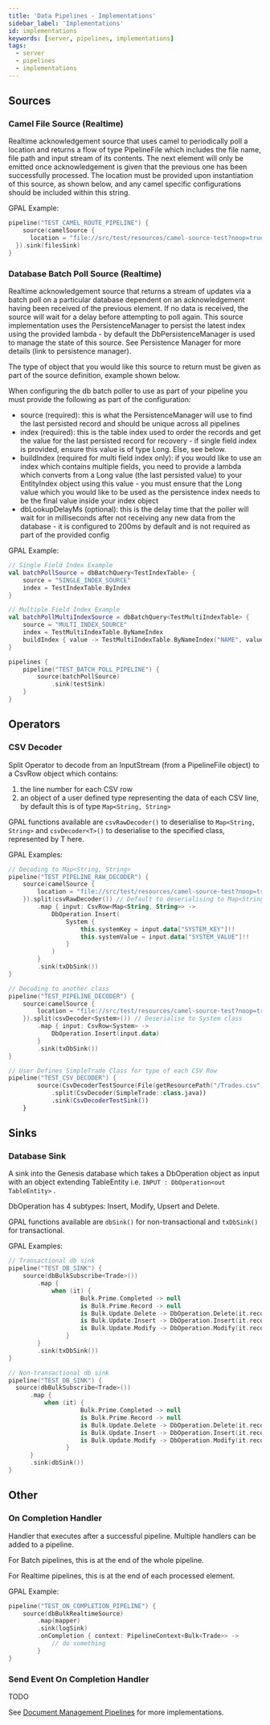```yaml
---
title: 'Data Pipelines - Implementations'
sidebar_label: 'Implementations'
id: implementations
keywords: [server, pipelines, implementations]
tags:
  - server
  - pipelines
  - implementations
---
```


## Sources

### Camel File Source (Realtime)

Realtime acknowledgement source that uses camel to periodically poll a location and returns a flow of type PipelineFile which includes the file name, file path and input stream of its contents.
The next element will only be emitted once acknowledgement is given that the previous one has been successfully processed.
The location must be provided upon instantiation of this source, as shown below, and any camel specific configurations should be included within this string.

GPAL Example:
```kotlin
pipeline("TEST_CAMEL_ROUTE_PIPELINE") {
	source(camelSource {
      location = "file://src/test/resources/camel-source-test?noop=true&idempotent=true"
  }).sink(filesSink)
}
```

### Database Batch Poll Source (Realtime)

Realtime acknowledgement source that returns a stream of updates via a batch poll on a particular database dependent on an acknowledgement having been received of the previous element. If no data is received, the source will wait for a delay before attempting to poll again. This source implementation uses the PersistenceManager to persist the latest index using the provided lambda - by default the DbPersistenceManager is used to manage the state of this source. See Persistence Manager for more details (link to persistence manager).

The type of object that you would like this source to return must be given as part of the source definition, example shown below.

When configuring the db batch poller to use as part of your pipeline you must provide the following as part of the configuration:
- source (required): this is what the PersistenceManager will use to find the last persisted record and should be unique across all pipelines
- index (required): this is the table index used to order the records and get the value for the last persisted record for recovery - if single field index is provided, ensure this value is of type Long. Else, see below.
- buildIndex (required for multi field index only): if you would like to use an index which contains multiple fields, you need to provide a lambda which converts from a Long value (the last persisted value) to your EntityIndex object using this value - you must ensure that the Long value which you would like to be used as the persistence index needs to be the final value inside your index object
- dbLookupDelayMs (optional): this is the delay time that the poller will wait for in milliseconds after not receiving any new data from the database - it is configured to 200ms by default and is not required as part of the provided config

GPAL Example:
```kotlin
// Single Field Index Example
val batchPollSource = dbBatchQuery<TestIndexTable> {
    source = "SINGLE_INDEX_SOURCE"
    index = TestIndexTable.ByIndex
}

// Multiple Field Index Example
val batchPollMultiIndexSource = dbBatchQuery<TestMultiIndexTable> {
    source = "MULTI_INDEX_SOURCE"
    index = TestMultiIndexTable.ByNameIndex
    buildIndex { value -> TestMultiIndexTable.ByNameIndex("NAME", value) }
}

pipelines {
    pipeline("TEST_BATCH_POLL_PIPELINE") {
        source(batchPollSource)
            .sink(testSink)
    }
}
```

## Operators

### CSV Decoder

Split Operator to decode from an InputStream (from a PipelineFile object) to a CsvRow object which contains:

1. the line number for each CSV row
2. an object of a user defined type representing the data of each CSV line, by default this is of type `Map<String, String>`

GPAL functions available are `csvRawDecoder()` to deserialise to `Map<String, String>` and `csvDecoder<T>()` to deserialise to the specified class, represented by T here.

GPAL Examples:
```kotlin
// Decoding to Map<String, String>
pipeline("TEST_PIPELINE_RAW_DECODER") {
    source(camelSource {
        location = "file://src/test/resources/camel-source-test?noop=true&idempotent=true"
    }).split(csvRawDecoder()) // Default to deserialising to Map<String, String>
        .map { input: CsvRow<Map<String, String>> ->
            DbOperation.Insert(
                System {
                    this.systemKey = input.data["SYSTEM_KEY"]!!
                    this.systemValue = input.data["SYSTEM_VALUE"]!!
                }
            )
        }
        .sink(txDbSink())
}

// Decoding to another class
pipeline("TEST_PIPELINE_DECODER") {
    source(camelSource {
        location = "file://src/test/resources/camel-source-test?noop=true&idempotent=true"
    }).split(csvDecoder<System>()) // Deserialise to System class
        .map { input: CsvRow<System> ->
            DbOperation.Insert(input.data)
        }
        .sink(txDbSink())
}

// User Defines SimpleTrade Class for type of each CSV Row
pipeline("TEST_CSV_DECODER") {
        source(CsvDecoderTestSource(File(getResourcePath("/Trades.csv"))))
            .split(CsvDecoder(SimpleTrade::class.java))
            .sink(CsvDecoderTestSink())
    }

```

## Sinks

### Database Sink

A sink into the Genesis database which takes a DbOperation object as input with an object extending TableEntity i.e.  `INPUT : DbOperation<out TableEntity>` .

DbOperation has 4 subtypes: Insert, Modify, Upsert and Delete.

GPAL functions available are `dbSink()` for non-transactional and `txDbSink()` for transactional.

GPAL Examples:

```kotlin
// Transactional db sink
pipeline("TEST_DB_SINK") {
    source(dbBulkSubscribe<Trade>())
        .map {
            when (it) {
                    Bulk.Prime.Completed -> null
                    is Bulk.Prime.Record -> null
                    is Bulk.Update.Delete -> DbOperation.Delete(it.record)
                    is Bulk.Update.Insert -> DbOperation.Insert(it.record)
                    is Bulk.Update.Modify -> DbOperation.Modify(it.record)
                }
        }
        .sink(txDbSink())
}

// Non-transactional db sink
pipeline("TEST_DB_SINK") {
  source(dbBulkSubscribe<Trade>())
      .map {
          when (it) {
                    Bulk.Prime.Completed -> null
                    is Bulk.Prime.Record -> null
                    is Bulk.Update.Delete -> DbOperation.Delete(it.record)
                    is Bulk.Update.Insert -> DbOperation.Insert(it.record)
                    is Bulk.Update.Modify -> DbOperation.Modify(it.record)
                }
      }
      .sink(dbSink())
}
```

## Other

### On Completion Handler

Handler that executes after a successful pipeline. Multiple handlers can be added to a pipeline.

For Batch pipelines, this is at the end of the whole pipeline.

For Realtime pipelines, this is at the end of each processed element.

GPAL Example:

```kotlin
pipeline("TEST_ON_COMPLETION_PIPELINE") {
    source(dbBulkRealtimeSource)
        .map(mapper)
        .sink(logSink)
        .onCompletion { context: PipelineContext<Bulk<Trade>> ->
            // do something
        }
}
```

### Send Event On Completion Handler
 TODO

See [Document Management Pipelines](/components/doc-management/doc-management-server/doc-management-pipelines/) for more implementations.
